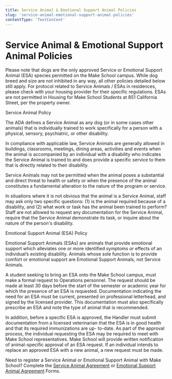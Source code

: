 ```yaml
---
title: Service Animal & Emotional Support Animal Policies
slug: 'service-animal-emotional-support-animal-policies'
contentType: 'TextContent'
---
```


# Service Animal & Emotional Support Animal Policies

Please note that dogs are the only approved Service or Emotional Support Animal (ESA) species
permitted on the Make School campus. While dog breed and size are not inhibited in any way, all
other policies detailed below still apply. For protocol related to Service Animals / ESAs in
residences, please check with your housing provider for their specific regulations. ESAs are not
permitted in Housing for Make School Students at 851 California Street, per the property owner.

Service Animal Policy

The ADA defines a Service Animal as any dog (or in some cases other animals) that is individually
trained to work specifically for a person with a physical, sensory, psychiatric, or other
disability.

In compliance with applicable law, Service Animals are generally allowed in buildings, classrooms,
meetings, dining areas, activities and events when the animal is accompanied by an individual with a
disability who indicates the Service Animal is trained to and does provide a specific service to
them that is directly related to their disability.

Service Animals may not be permitted when the animal poses a substantial and direct threat to health
or safety or when the presence of the animal constitutes a fundamental alteration to the nature of
the program or service.

In situations where it is not obvious that the animal is a Service Animal, staff may ask only two
specific questions: (1) is the animal required because of a disability, and (2) what work or task
has the animal been trained to perform? Staff are not allowed to request any documentation for the
Service Animal, require that the Service Animal demonstrate its task, or inquire about the nature of
the person's disability.

Emotional Support Animal (ESA) Policy

Emotional Support Animals (ESAs) are animals that provide emotional support which alleviates one or
more identified symptoms or effects of an individual’s existing disability. Animals whose sole
function is to provide comfort or emotional support are Emotional Support Animals, not Service
Animals.

A student seeking to bring an ESA onto the Make School campus, must make a formal request to
Operations personnel. The request should be made at least 30 days before the start of the semester
or academic year for which the presence of an ESA is requested. Documentation indicating the need
for an ESA must be current, presented on professional letterhead, and signed by the licensed
provider. This documentation must also specifically prescribe an ESA and note the type of animal
that is recommended.

In addition, before a specific ESA is approved, the Handler must submit documentation from a
licensed veterinarian that the ESA is in good health and that its required immunizations are up-
to-date. As part of the approval process, the individual requesting the ESA may be required to meet
with Make School representatives. Make School will provide written notification of animal-specific
approval of an ESA request. If an individual intends to replace an approved ESA with a new animal, a
new request must be made.

Need to register a Service Animal or Emotional Support Animal with Make School? Complete the
[Service Animal Agreement](make.sc/service-animal-agreement) or
[Emotional Support Animal Agreement](make.sc/esa-agreement) Forms.
